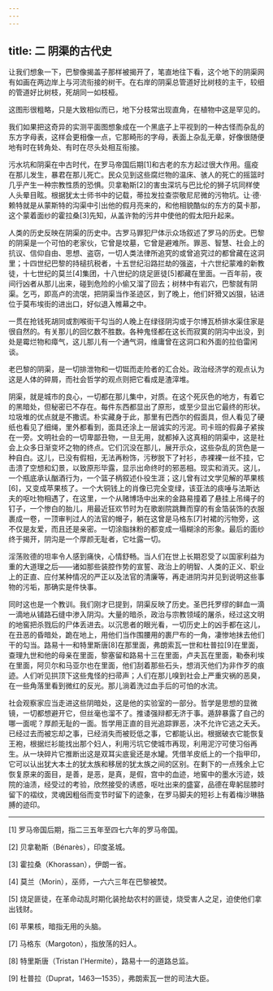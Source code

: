 ```yaml
---
---
---
```

title: 二 阴渠的古代史
---




让我们想象一下，巴黎像揭盖子那样被揭开了，笔直地往下看，这个地下的阴渠网有如画在两边岸上与河流衔接的树干。在右岸的阴渠总管道好比树枝的主干，较细的管道好比树枝，死胡同一如枝桠。

这图形很粗略，只是大致相似而已，地下分枝常出现直角，在植物中这是罕见的。

我们如果把这奇异的实测平面图想象成在一个黑底子上平视到的一种古怪而杂乱的东方字母表，这样会更相像一点，它那畸形的字母，表面上杂乱无章，好像很随便地有时在转角处、有时在尽头处相互衔接。

污水坑和阴渠在中古时代，在罗马帝国后期[1]和古老的东方起过很大作用。瘟疫在那儿发生，暴君在那儿死亡。民众见到这些腐烂物的温床、骇人的死亡的摇篮时几乎产生一种宗教性质的恐惧。贝拿勒斯[2]的害虫深坑与巴比伦的狮子坑同样使人头晕目眩。根据犹太士师书中的记载，蒂拉发拉查崇敬尼尼微的污物坑。让·德·赖特就是从蒙斯特的沟渠中引出他的假月亮来的，和他相貌酷似的东方的莫卡那，这个蒙着面纱的霍拉桑[3]先知，从盖许勃的污井中使他的假太阳升起来。

人类的历史反映在阴渠的历史中。古罗马罪犯尸体示众场叙述了罗马的历史。巴黎的阴渠是一个可怕的老家伙，它曾是坟墓，它曾是避难所。罪恶、智慧、社会上的抗议、信仰自由、思想、盗窃，一切人类法律所追究的或曾追究过的都曾藏在这洞里；十四世纪巴黎的持槌抗税者，十五世纪沿路拦劫的强盗，十六世纪蒙难的新教徒，十七世纪的莫兰[4]集团，十八世纪的烧足匪徒[5]都藏在里面。一百年前，夜间行凶者从那儿出来，碰到危险的小偷又溜了回去；树林中有岩穴，巴黎就有阴渠。乞丐，即高卢的流氓，把阴渠当作圣迹区，到了晚上，他们奸猾又凶狠，钻进位于莫布埃街的进出口，好似退入帷幕之中。

一贯在抢钱死胡同或割喉街干勾当的人晚上在绿径阴沟或于尔博瓦桥排水渠住家是很自然的。有关那儿的回忆数不胜数。各种鬼怪都在这长而寂寞的阴沟中出没，到处是霉烂物和瘴气，这儿那儿有一个通气洞，维庸曾在这洞口和外面的拉伯雷闲谈。

老巴黎的阴渠，是一切排泄物和一切铤而走险者的汇合处。政治经济学的观点认为这是人体的碎屑，而社会哲学的观点则把它看成是渣滓堆。

阴渠，就是城市的良心，一切都在那儿集中，对质。在这个死灰色的地方，有着它的黑暗处，但秘密已不存在。每件东西都显出了原形，或至少显出它最终的形状。垃圾堆的优点就是不撒谎。朴实藏身于此，那里有巴西尔的假面具，但人看见了硬纸也看见了细绳，里外都看到，面具还涂上一层诚实的污泥。司卡班的假鼻子紧挨在一旁。文明社会的一切卑鄙丑物，一旦无用，就都掉入这真相的阴渠中，这是社会上众多日渐变坏之物的终点。它们沉没在那儿，展开示众，这些杂乱的货色是一种自白。这儿，已没有假相，无法再粉饰，污秽脱下了衬衫，赤裸裸一丝不挂，它击溃了空想和幻景，以致原形毕露，显示出命终时的邪恶相。现实和消灭。这儿，一个瓶底承认酗酒行为，一个篮子柄叙述仆役生涯；这儿曾有过文学见解的苹果核[6]，又变成苹果核了。一个大铜钱上的肖像已完全变绿，该亚法的痰唾与法斯达夫的呕吐物相遇了，在这里，一个从赌博场中出来的金路易撞着了悬挂上吊绳子的钉子，一个惨白的胎儿，用最近狂欢节时为在歌剧院跳舞而穿的有金箔装饰的衣服裹成一卷，一顶审判过人的法官的帽子，躺在这曾是马格东[7]衬裙的污物旁，这不仅是友爱，而且还是亲密。一切涂脂抹粉的都变成一塌糊涂的形象。最后的面纱终于揭开，阴沟是一个厚颜无耻者，它吐露一切。

淫荡败德的坦率令人感到痛快，心情舒畅。当人们在世上长期忍受了以国家利益为重的大道理之后——诸如那些装腔作势的宣誓、政治上的明智、人类的正义、职业上的正直、应付某种情况的严正以及法官的清廉等，再走进阴沟并见到说明这些事物的污垢，那确实是件快事。

同时这也是一个教训。我们刚才已提到，阴渠反映了历史。圣巴托罗缪的鲜血一滴一滴地从铺路石缝中渗入阴沟。大量的暗杀，政治与宗教领域的屠杀，经过这文明的地窖把杀戮后的尸体丢进去。以沉思者的眼光看，一切历史上的凶手都在这儿，在丑恶的昏暗处，跪在地上，用他们当作围腰用的裹尸布的一角，凄惨地抹去他们干的勾当。路易十一和特里斯唐[8]在那里面，弗朗索瓦一世和杜普拉[9]在里面，查理九世和他的母亲在里面，黎塞留和路易十三在里面，卢夫瓦在里面，勒泰利埃在里面，阿贝尔和马亚尔也在里面，他们刮着那些石头，想消灭他们为非作歹的痕迹。人们听见拱顶下这些鬼怪的扫帚声；人们在那儿嗅到社会上严重灾祸的恶臭，在一些角落里看到微红的反光。那儿淌着洗过血手后的可怕的水流。

社会观察家应当走进这些阴暗处，这是他的实验室的一部分。哲学是思想的显微镜，一切都想避开它，但丝毫也溜不了。推诿强辩都无济于事。遁辞暴露了自己的哪一面呢？厚颜无耻的一面。哲学用正直的目光追踪罪恶，决不允许它逃之夭夭。已经过去而被忘却之事，已经消失而被贬低之事，它都能认出。根据破衣它能恢复王袍，根据烂衫能找出那个妇人，利用污坑它使城市再现，利用泥泞可使习俗再生。从一块碎片它推断出这是双耳尖底瓮还是水罐。凭借羊皮纸上的一个指甲印，它可以认出犹大本土的犹太族和移居的犹太族之间的区别。在剩下的一点残余上它恢复原来的面目，是善，是恶，是真，是假，宫中的血迹，地窖中的墨水污迹，妓院的油渍，经受过的考验，欣然接受的诱惑，呕吐出来的盛宴，品德在卑躬屈膝时留下的褶纹，灵魂因粗俗而变节时留下的迹象，在罗马脚夫的短衫上有着梅沙琳胳膊的迹印。



* * *



[1] 罗马帝国后期，指二三五年至四七六年的罗马帝国。

[2] 贝拿勒斯（Bénarès），印度圣城。

[3] 霍拉桑（Khorassan），伊朗一省。

[4] 莫兰（Morin），巫师，一六六三年在巴黎被焚。

[5] 烧足匪徒，在革命动乱时期化装抢劫农村的匪徒，烧受害人之足，迫使他们拿出钱财。

[6] 苹果核，暗指无用的头脑。

[7] 马格东（Margoton），指放荡的妇人。

[8] 特里斯唐（Tristan l'Hermite），路易十一的道路总监。

[9] 杜普拉（Duprat，1463—1535），弗朗索瓦一世的司法大臣。